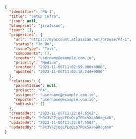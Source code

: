 ```json showLineNumbers
{
  "identifier": "PA-1",
  "title": "Setup infra",
  "icon": null,
  "blueprint": "jiraIssue",
  "team": [],
  "properties": {
    "url": "https://myaccount.atlassian.net/browse/PA-1",
    "status": "To Do",
    "issueType": "Task",
    "components": [],
    "creator": "username@example.com.io",
    "priority": "Medium",
    "created": "2023-11-06T11:02:59.000+0000",
    "updated": "2023-11-06T11:03:18.244+0000"
  },
  "relations": {
    "parentIssue": null,
    "project": "PA",
    "assignee": "username@example.com.io",
    "reporter": "username@example.com.io",
    "subtasks": []
  },
  "createdAt": "2023-11-06T11:22:07.550Z",
  "createdBy": "hBx3VFZjqgLPEoQLp7POx5XaoB0cgsxW",
  "updatedAt": "2023-11-06T11:22:07.550Z",
  "updatedBy": "hBx3VFZjqgLPEoQLp7POx5XaoB0cgsxW"
}
```